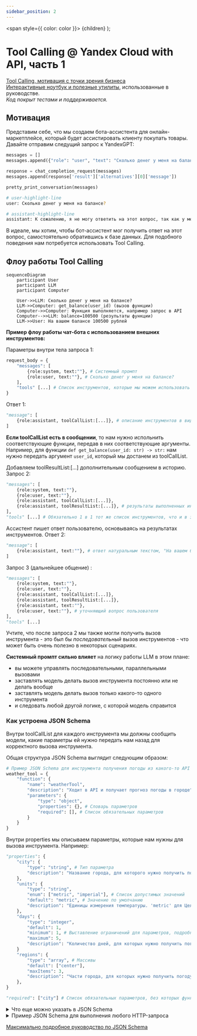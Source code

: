 ```yaml
---
sidebar_position: 2
---
```


  <span style={{ color: color }}>
    {children}
  </span>
);

# Tool Calling @ Yandex Cloud with API, часть 1

[Tool Calling, мотивация с точки зрения бизнеса](./FC_why.mdx)<br />
[Интерактивные ноутбук и полезные утилиты](https://github.com/ai-cookbook/guides), использованные в руководстве.<br />
_Код покрыт тестами и поддерживается._

## Мотивация

Представим себе, что мы создаем бота-ассистента для онлайн-маркетплейсе, который будет ассистировать клиенту покупать товары.
Давайте отправим следущий запрос к YandexGPT:

```python
messages = []
messages.append({"role": "user", "text": "Сколько денег у меня на балансе?"})

response = chat_completion_request(messages)
messages.append(response['result']['alternatives'][0]['message'])

pretty_print_conversation(messages)
```
```bash
# user-highlight-line
user: Сколько денег у меня на балансе?

# assistant-highlight-line
assistant: К сожалению, я не могу ответить на этот вопрос, так как у меня нет доступа к информации о вашем банковском счёте или балансе. Чтобы узнать, сколько денег у вас на балансе, вам нужно проверить свой банковский счёт через мобильное приложение банка или официальный веб-сайт.
```

В идеале, мы хотим, чтобы бот-ассистент мог получить ответ на этот вопрос, самостоятельно обратившись к базе данных. Для подобного поведения нам потребуется использовать Tool Calling.

## Флоу работы Tool Calling

```mermaid
sequenceDiagram
    participant User
    participant LLM
    participant Computer

    User->>LLM: Сколько денег у меня на балансе?
    LLM->>Computer: get_balance(user_id) (вызов функции)
    Computer->>Computer: Функция выполняется, например запрос в API
    Computer-->>LLM: balance=100500 (результаты функции)
    LLM->>User: На вашем балансе 100500 рублей
```

**Пример флоу работы чат-бота с использованием внешних инструментов:**

Параметры внутри тела запроса 1:
```python
request_body = {
    "messages": [
        {role:system, text:""}, # Системный промпт
        {role:user, text:""}, # Сколько денег у меня на балансе?
    ],
    "tools" [...] # Список инструментов, которые мы можем использовать
}
```
Ответ 1:
```python
"message": [
    {role:assistant, toolCallList:[...]}, # описание инструментов в виде json schema
]
```
**Если toolCallList есть в сообщении**, то нам нужно испольнить соответствующие функции, передав в них соответствующие аргументы. Например, для функции `def get_balance(user_id: str) -> str:` нам нужно передать аргумент `user_id`, который мы достанем из toolCallList.

Добавляем toolResultList:[...] дополнительным сообщением в историю.
Запрос 2:
```python
"messages": [
    {role:system, text:""},
    {role:user, text:""},
    {role:assistant, toolCallList:[...]},
    {role:assistant, toolResultList:[...]}, # результаты выполненных инструментов, с 'content': '100500'
],
"tools" [...] # Обязательно 1 в 1 тот же список инструментов, что и в запросе 1
```
Ассистент пишет ответ пользователю, основываясь на результатах инструментов.
Ответ 2:
```python
"message": [
    {role:assistant, text:""}, # ответ натуральным текстом, "На вашем балансе 100500 рублей"
]
```
Запрос 3 (дальнейшее общение) :
```python
"messages": [
    {role:system, text:""},
    {role:user, text:""},
    {role:assistant, toolCallList:[...]},
    {role:assistant, toolResultList:[...]},
    {role:assistant, text:""}, 
    {role:user, text:""}, # уточняющий вопрос пользователя
],
"tools" [...]
```

Учтите, что после запроса 2 мы также могли получить вызов инструмента - это был бы _последовательный_ вызов инструментов - что может быть очень полезно в некоторых сценариях.

**Системный промпт сильно влияет** на логику работы LLM в этом плане: 
* вы можете управлять последовательными, параллельными вызовами
* заставлять модель делать вызов инструмента постоянно или не делать вообще
* заставлять модель делать вызов только какого-то одного инструмента
* и следовать любой другой логике, с которой модель справится

### Как устроена JSON Schema

Внутри toolCallList для каждого инструмента мы должны сообщить модели, какие параметры ей нужно передать нам назад для корректного вызова инструмента. 

Общая структура JSON Schema выглядит следующим образом:
```python
# Пример JSON Schema для инструмента получения погоды из какого-то API
weather_tool = {
    "function": {
        "name": "weatherTool",
        "description": "Ходит в API и получает прогноз погоды в городе", # Старайтесь делать описание функции подробным
        "parameters": {
            "type": "object",
            "properties": {}, # Словарь параметров
            "required": [], # Список обязательных параметров
        }
    }
}
```

Внутри properties мы описываем параметры, которые нам нужны для вызова инструмента. Например:
```python
"properties": {
    "city": {
        "type": "string", # Тип параметра
        "description": "Название города, для которого нужно получить погоду." # Описание параметра
    },
    "units": {
        "type": "string",
        "enum": ["metric", "imperial"], # Список допустимых значений
        "default": "metric", # Значение по умолчанию
        "description": "Единицы измерения температуры. 'metric' для Цельсия, 'imperial' для Фаренгейта."
    },
    "days": {
        "type": "integer",
        "default": 1,
        "minimum": 1, # Выставление ограничений для параметров, подробнее по ссылке в конце
        "maximum": 5,
        "description": "Количество дней, для которых нужно получить погоду, начиная с текущего дня."
    }
    "regions": {
        "type": "array", # Массивы
        "default": ["center"],
        "maxItems": 3,
        "description": "Части города, для которых нужно получить погоду. Например: 'center', 'west', 'west-east' и т.д."
    },
}

"required": ["city"] # Список обязательных параметров, без которых функция не сможет отработать
```

<details>
  <summary>Что еще можно указать в JSON Schema</summary>

**1. Базовые типы данных**
```js
{
    "type": "string",    // строка
    "type": "number",    // число (включая дробные)
    "type": "integer",   // целое число
    "type": "boolean",   // логическое значение
    "type": "array",     // массив
    "type": "object",    // объект
    "type": "null"       // null
}
```

**2. Валидация строк**
```js
{
    "type": "string",
    "minLength": 2,          // минимальная длина
    "maxLength": 100,        // максимальная длина
    "pattern": "^[A-Za-z]+$", // регулярное выражение
    "format": "email"        // предопределенный формат
}
```

**3. Валидация чисел**
```js
{
    "type": "number",
    "minimum": 0,            // минимальное значение
    "maximum": 100,          // максимальное значение
    "exclusiveMinimum": 0,   // исключающий минимум
    "exclusiveMaximum": 100, // исключающий максимум
    "multipleOf": 5          // кратность числа
}
```

**4. Валидация массивов**
```js
{
    "type": "array",
    "items": {              // схема для элементов массива
        "type": "string"
    },
    "minItems": 1,         // минимальное количество элементов
    "maxItems": 10,        // максимальное количество элементов
    "uniqueItems": true    // все элементы должны быть уникальными
}
```

**5. Сложные объекты**
```js
{
    "type": "object",
    "properties": {
        "name": { 
            "type": "string" 
        },
        "age": { 
            "type": "integer" 
        }
    },
    "patternProperties": {           // свойства по регулярному выражению
        "^S_": { "type": "string" }
    },
    "additionalProperties": false,   // запрет дополнительных свойств
    "minProperties": 1,             // минимальное количество свойств
    "maxProperties": 10             // максимальное количество свойств
}
```

**6. Условная валидация**
```js
{
    "type": "object",
    "if": {
        "properties": { 
            "type": { "const": "user" } 
        }
    },
    "then": {
        "required": ["username"]
    },
    "else": {
        "required": ["adminCode"]
    }
}
```

**7. Комбинирование схем**
```js
{
    "anyOf": [                     // хотя бы одна схема должна подойти
        { "type": "string" },
        { "type": "number" }
    ],
    "allOf": [                     // все схемы должны подойти
        { "type": "object" },
        { "required": ["id"] }
    ],
    "oneOf": [                     // ровно одна схема должна подойти
        { "type": "string" },
        { "type": "null" }
    ],
    "not": {                       // схема не должна подойти
        "type": "string"
    }
}
```

**8. Встроенные форматы**
```js
{
    "type": "string",
    "format": "date-time",      // ISO 8601 дата/время
    // Другие встроенные форматы:
    // "date"                   // только дата
    // "time"                   // только время
    // "email"                  // email адрес
    // "ipv4"                   // IPv4 адрес
    // "ipv6"                   // IPv6 адрес
    // "uri"                    // URI
    // "uuid"                   // UUID
    // "hostname"               // имя хоста
    // "json-pointer"           // JSON указатель
}
```

**9. Составные типы**
```js
{
    "type": ["string", "null"],  // поле может быть строкой или null
    "properties": {
        "status": {
            "type": ["string", "integer"],
            "enum": ["active", "inactive", 0, 1]
        }
    }
}
```
</details>

<details>
  <summary>Пример JSON Schema для выполнения любого HTTP-запроса</summary>

```python
{
    "name": "make_http_request",
    "description": "Выполняет HTTP-запрос к указанному URL с заданными параметрами",
    "parameters": {
        "type": "object",
        "properties": {
            "method": {
                "type": "string",
                "description": "HTTP метод запроса",
                "enum": ["GET", "POST", "PUT", "DELETE", "PATCH", "HEAD", "OPTIONS"],
                "default": "GET"
            },
            "url": {
                "type": "string",
                "description": "URL для выполнения запроса",
                "format": "uri"
            },
            "query_params": {
                "type": "object",
                "description": "Query параметры для URL",
                "additionalProperties": {
                    "type": ["string", "number", "boolean", "array"],
                    "items": {
                        "type": ["string", "number", "boolean"]
                    }
                }
            },
            "headers": {
                "type": "object",
                "description": "HTTP заголовки запроса",
                "patternProperties": {
                    "^[A-Za-z0-9-]+$": {
                        "type": "string"
                    }
                }
            },
            "data": {
                "type": "object",
                "description": "Тело запроса для POST/PUT/PATCH методов",
                "additionalProperties": true
            },
            "timeout": {
                "type": "number",
                "description": "Таймаут запроса в секундах",
                "minimum": 0,
                "maximum": 300,
                "default": 30
            },
            "verify_ssl": {
                "type": "boolean",
                "description": "Проверять SSL сертификат",
                "default": true
            },
            "auth": {
                "type": "object",
                "description": "Параметры аутентификации",
                "properties": {
                    "type": {
                        "type": "string",
                        "enum": ["basic", "bearer", "digest", "none"],
                        "default": "none"
                    },
                    "username": {
                        "type": "string"
                    },
                    "password": {
                        "type": "string"
                    },
                    "token": {
                        "type": "string"
                    }
                },
                "dependencies": {
                    "username": ["password"],
                    "password": ["username"]
                }
            },
            "retry": {
                "type": "object",
                "description": "Настройки повторных попыток",
                "properties": {
                    "max_attempts": {
                        "type": "integer",
                        "minimum": 0,
                        "maximum": 5,
                        "default": 0
                    },
                    "delay": {
                        "type": "number",
                        "minimum": 0,
                        "default": 1
                    }
                }
            }
        },
        "required": ["url"],
        "additionalProperties": false
    }
}
```

Пример простого GET-запроса:
```python
{
    "method": "GET",
    "url": "https://api.example.com/users",
    "query_params": {
        "page": 1,
        "limit": 10
    }
}
```

POST-запрос с аутентификацией:
```python
{
    "method": "POST",
    "url": "https://api.example.com/data",
    "headers": {
        "Content-Type": "application/json",
        "X-API-Version": "1.0"
    },
    "data": {
        "name": "Test User",
        "email": "test@example.com"
    },
    "auth": {
        "type": "bearer",
        "token": "your-token-here"
    }
}
```
</details>

[Максимально подробное руководство по JSON Schema](https://json-schema.org/learn/getting-started-step-by-step)

